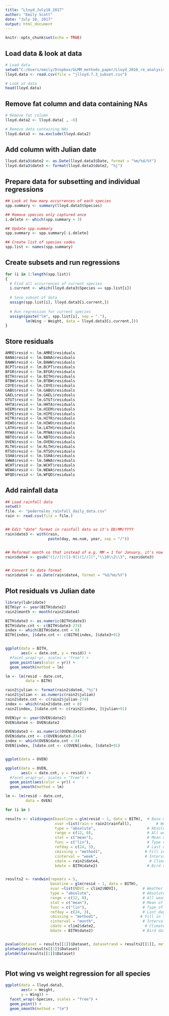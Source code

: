 ```yaml
---
title: "Lloyd_July18_2017"
author: "Emily Scott"
date: "July 18, 2017"
output: html_document
---
```


```r
knitr::opts_chunk$set(echo = TRUE)
```

## Load data & look at data
```r
# Load data
setwd("C:/Users/emily/Dropbox/GLMM_methods_paper/Lloyd_2016_re_analysis/data_Lloyd_PeerJ2016")
lloyd.data <- read.csv(file = "jlloyd.7.3_subset.csv")

# Look at data
head(lloyd.data)
```

## Remove fat column and data containing NAs
```r
# Remove fat column
lloyd.data2 <- lloyd.data[ , -6]

# Remove data containing NAs
lloyd.data3 <- na.exclude(lloyd.data2)
```

## Add column with Julian date
```r
lloyd.data3$date2 <- as.Date(lloyd.data3$Date, format = "%m/%d/%Y")
lloyd.data3$date3 <- format(lloyd.data3$date2, "%j")
```

## Prepare data for subsetting and individual regressions
```r
## Look at how many occurrences of each species
spp.summary <- summary(lloyd.data3$Species)

## Remove species only captured once
i.delete <- which(spp.summary < 3)

## Update spp.summary
spp.summary <- spp.summary[-i.delete]

## Create list of species codes
spp.list <- names(spp.summary)
```

## Create subsets and run regressions
```r
for (i in 1:length(spp.list))
{
  # Find all occurrences of current species
  i.current <- which(lloyd.data3$Species == spp.list[i])
  
  # Save subset of data
  assign(spp.list[i], lloyd.data3[i.current,])
  
  # Run regression for current species
  assign(paste("lm", spp.list[i], sep = "."),
         lm(Wing ~ Weight, data = lloyd.data3[i.current,]))
}
```

## Store residuals
```r
AMRE$resid <- lm.AMRE$residuals
BANA$resid <- lm.BANA$residuals
BAWW$resid <- lm.BAWW$residuals
BCPT$resid <- lm.BCPT$residuals
BFGR$resid <- lm.BFGR$residuals
BITH$resid <- lm.BITH$residuals
BTBW$resid <- lm.BTBW$residuals
COYE$resid <- lm.COYE$residuals
GABU$resid <- lm.GABU$residuals
GAEL$resid <- lm.GAEL$residuals
GTGT$resid <- lm.GTGT$residuals
HHTA$resid <- lm.HHTA$residuals
HIEM$resid <- lm.HIEM$residuals
HIPE$resid <- lm.HIPE$residuals
HITR$resid <- lm.HITR$residuals
HIWO$resid <- lm.HIWO$residuals
LATH$resid <- lm.LATH$residuals
MYWA$resid <- lm.MYWA$residuals
NBTO$resid <- lm.NBTO$residuals
OVEN$resid <- lm.OVEN$residuals
RLTH$resid <- lm.RLTH$residuals
RTSO$resid <- lm.RTSO$residuals
SSHA$resid <- lm.SSHA$residuals
SWWA$resid <- lm.SWWA$residuals
WCHT$resid <- lm.WCHT$residuals
WEWA$resid <- lm.WEWA$residuals
WFQD$resid <- lm.WFQD$residuals
```

## Add rainfall data
```r
## Load rainfall data
setwd()
file. <- "pedernales_rainfall_daily_data.csv"
rain <- read.csv(file = file.)


## Edit "date" format in rainfall data so it's DD/MM/YYYY
rain$date3 <- with(rain,
                   paste(day, mo.num, year, sep = "/"))


## Reformat month so that instead of e.g. MM = 1 for January, it's now MM = 01
rain$date4 <- gsub("([//])([1-9])([//])","\\10\\2\\3", rain$date3)


## Convert to date format
rain$date4 <- as.Date(rain$date4, format = "%d/%m/%Y")
```

## Plot residuals vs Julian date
```r
library(lubridate)
BITH$yr <- year(BITH$date2)
rain2$month <- month(rain2$date4)

BITH$date3 <- as.numeric(BITH$date3)
BITH$date.cnt <- c(BITH$date3-274)
index <- which(BITH$date.cnt < 0)
BITH[index, ]$date.cnt <- c(BITH[index, ]$date3+91)


ggplot(data = BITH,
       aes(x = date.cnt, y = resid)) +
  #facet_wrap(~yr, scales = "free") +
  geom_point(aes(color = yr)) +
  geom_smooth(method = lm)

lm <- lm(resid ~ date.cnt,
         data = BITH)
```


```r

rain2$julian <- format(rain2$date4, "%j")
rain2$julian <- as.numeric(rain2$julian)
rain2$date.cnt <- c(rain2$julian-274)
index <- which(rain2$date.cnt < 0)
rain2[index, ]$date.cnt <- c(rain2[index, ]$julian+91)

OVEN$yr <- year(OVEN$date2)
OVEN$date4 <- OVEN$date2

OVEN$date3 <- as.numeric(OVEN$date3)
OVEN$date.cnt <- c(OVEN$date3-274)
index <- which(OVEN$date.cnt < 0)
OVEN[index, ]$date.cnt <- c(OVEN[index, ]$date3+91)


ggplot(data = OVEN)

ggplot(data = OVEN,
       aes(x = date.cnt, y = resid)) +
  #facet_wrap(~yr, scales = "free") +
  geom_point(aes(color = yr)) +
  geom_smooth(method = lm)

lm <- lm(resid ~ date.cnt,
         data = OVEN)
```

```r
for (i in )
```



```r
results <- slidingwin(baseline = glm(resid ~ 1, data = BITH),  # Base model
                      xvar =list(rain = rain2$rainfall),           # Weather variables of interest (can include multiple)
                      type = "absolute",                       # Absolute time window (other option is "relative")
                      range = c(12, 0),                        # All weather data from year preceding measurements (56) to no weather data (0)
                      stat = c("mean"),                        # Mean of NDVI measurements
                      func = c("lin"),                         # Type of response fits you're interested in
                      refday = c(24, 3),                       # Last day individual was measured (c(15,1) = Jan 15)
                      cmissing = "method1",                   # Fill in for missing data points by averaging previous 2 and subsequent 2
                      cinterval = "week",                     # Interval is bimonthly, but no bimonthly option so try monthly and see what happens
                      cdate = rain2$date4,                      # Climate date given in clim3$date
                      bdate = BITH$date2)                      # Bird data date given in biol3$date


results2 <- randwin(repeats = 5,
                    baseline = glm(resid ~ 1, data = BITH),
                    xvar =list(NDVI = clim2$NDVI),           # Weather variables of interest (can include multiple)
                    type = "absolute",                       # Absolute time window (other option is "relative")
                    range = c(12, 0),                        # All weather data from year preceding measurements (56) to no weather data (0)
                    stat = c("mean"),                        # Mean of NDVI measurements
                    func = c("lin"),                         # Type of response fits you're interested in
                    refday = c(24, 3),                       # Last day individual was measured (c(15,1) = Jan 15)
                    cmissing = "method1",                   # Fill in for missing data points by averaging previous 2 and subsequent 2
                    cinterval = "month",                     # Interval is bimonthly, but no bimonthly option so try monthly and see what happens
                    cdate = clim2$date2,                      # Climate date given in clim3$date
                    bdate = BITH$date2)                      # Bird data date given in biol3$date


pvalue(dataset = results[[1]]$Dataset, datasetrand = results2[[1]], metric = "C", sample.size = 86)
plotweights(results[[1]]$Dataset)
plotdelta(results[[1]]$Dataset)



```








## Plot wing vs weight regression for all species
```r
ggplot(data = lloyd.data3,
       aes(x = Weight,
       y = Wing)) +
  facet_wrap(~Species, scales = "free") +
  geom_point() +
  geom_smooth(method = "lm")
```